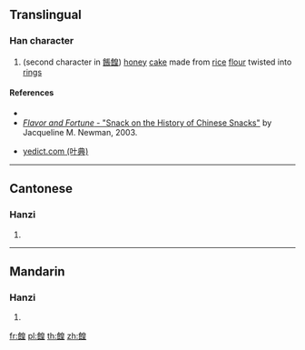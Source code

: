 {{character info/new}}
==Translingual==

===Han character===
{{Han char|rn=184|rad=食|as=09|sn=18|four=86714|canj=OIHAG|ids=⿰飠皇}}

# (second character in [[餦餭]]) [[honey]] [[cake]] made from [[rice]] [[flour]] twisted into [[ring]]s

====References====
* {{Han ref|kx=1422.290|dkj=44258|dj=1948.140|hdz=74465.060|uh=992D|ud=39213|bh=EF52|bd=61266}}
* [http://www.flavorandfortune.com/dataaccess/article.php?ID=431 ''Flavor and Fortune'' - "Snack on the History of Chinese Snacks"] by Jacqueline M. Newman, 2003.

* [http://yedict.com/htm/99/992D.htm yedict.com (叶典)]

----

==Cantonese==

===Hanzi===
{{yue-hanzi|jyut=|y=wong4}}

# {{defn|lang=yue|sort=食09}}

----

==Mandarin==

===Hanzi===
{{cmn-hanzi|pin=[[huáng]] ([[huang2]])|wg=huang<sup>2</sup>}}

# {{defn|lang=cmn|sort=食09}}

[[fr:餭]]
[[pl:餭]]
[[th:餭]]
[[zh:餭]]